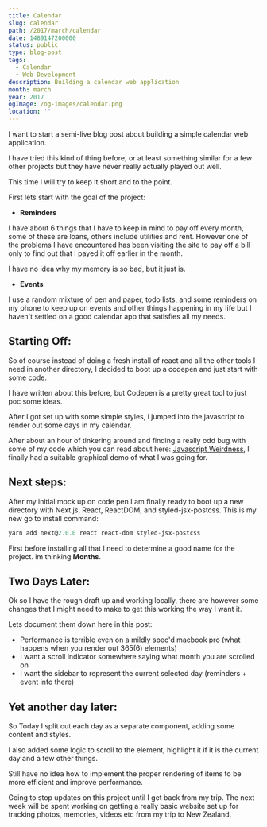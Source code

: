 ```yaml
---
title: Calendar
slug: calendar
path: /2017/march/calendar
date: 1489147200000
status: public
type: blog-post
tags:
  - Calendar
  - Web Development
description: Building a calendar web application
month: march
year: 2017
ogImage: /og-images/calendar.png
location: ''
---
```



I want to start a semi-live blog post about building a simple calendar web
application.

I have tried this kind of thing before, or at least something similar for a few
other projects but they have never really actually played out well.

This time I will try to keep it short and to the point.

First lets start with the goal of the project:

- **Reminders**

I have about 6 things that I have to keep in mind to pay off every month, some
of these are loans, others include utilities and rent. However one of the
problems I have encountered has been visiting the site to pay off a bill only to
find out that I payed it off earlier in the month.

<Callout>
  I have no idea why my memory is so bad, but it just is.
</Callout>

- **Events**

I use a random mixture of pen and paper, todo lists, and some reminders on my
phone to keep up on events and other things happening in my life but I haven't
settled on a good calendar app that satisfies all my needs.

## Starting Off:

So of course instead of doing a fresh install of react and all the other tools I
need in another directory, I decided to boot up a codepen and just start with
some code.

I have written about this before, but Codepen is a pretty great tool to just poc
some ideas.

After I got set up with some simple styles, i jumped into the javascript to
render out some days in my calendar.

After about an hour of tinkering around and finding a really odd bug with some
of my code which you can read about here: [Javascript Weirdness](/2017/march/javascript-weirdness),
I finally had a suitable graphical demo of what I was going for.

## Next steps:

After my initial mock up on code pen I am finally ready to boot up a new
directory with Next.js, React, ReactDOM, and styled-jsx-postcss. This is my new
go to install command:

```js
yarn add next@2.0.0 react react-dom styled-jsx-postcss
```

First before installing all that I need to determine a good name for the
project. im thinking **Months**.

## Two Days Later:

Ok so I have the rough draft up and working locally, there are however some
changes that I might need to make to get this working the way I want it.

Lets document them down here in this post:

- Performance is terrible even on a mildly spec'd macbook pro (what happens when
  you render out 365(6) elements)
- I want a scroll indicator somewhere saying what month you are scrolled on
- I want the sidebar to represent the current selected day (reminders + event
  info there)

## Yet another day later:

So Today I split out each day as a separate component, adding some content and
styles.

I also added some logic to scroll to the element, highlight it if it is the
current day and a few other things.

Still have no idea how to implement the proper rendering of items to be more
efficient and improve performance.

Going to stop updates on this project until I get back from my trip. The next
week will be spent working on getting a really basic website set up for tracking
photos, memories, videos etc from my trip to New Zealand.


